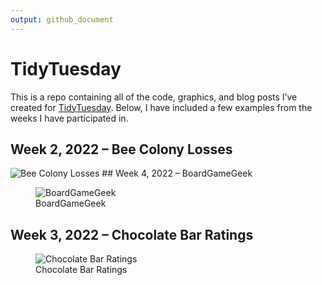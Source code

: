 ```yaml
---
output: github_document
---
```


<!-- README.md is generated from README.Rmd. Please edit that file -->

# TidyTuesday

This is a repo containing all of the code, graphics, and blog posts I’ve
created for
<a href="https://github.com/rfordatascience/tidytuesday">TidyTuesday</a>.
Below, I have included a few examples from the weeks I have participated
in.

## Week 2, 2022 – Bee Colony Losses

![Bee Colony Losses](2022-01-11-colony/colony.gif)
## Week 4, 2022 – BoardGameGeek

![BoardGameGeek](2022-01-25-boardgames/boardgames.png)

## Week 3, 2022 – Chocolate Bar Ratings

![Chocolate Bar Ratings](2022-01-18-chocolate/chocolate.png)
